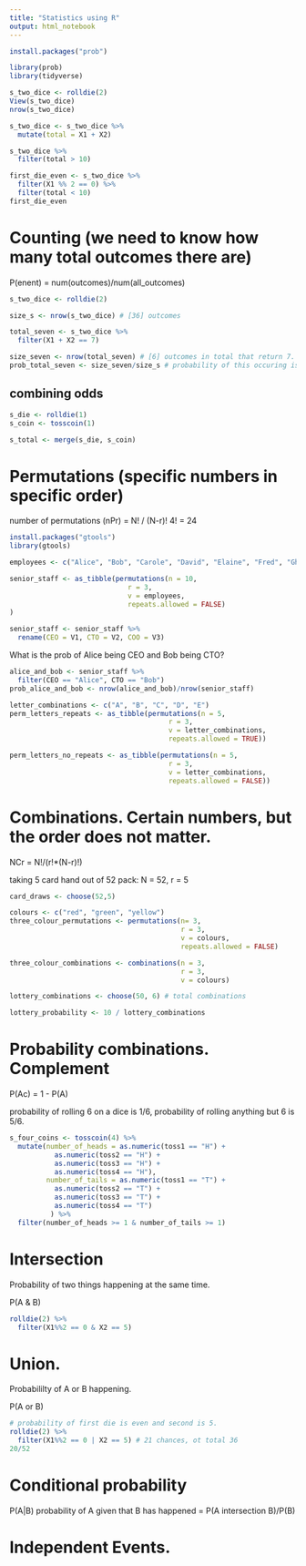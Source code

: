 ```yaml
---
title: "Statistics using R"
output: html_notebook
---
```


```r
install.packages("prob")
```
```r
library(prob)
library(tidyverse)
```
```r
s_two_dice <- rolldie(2)
View(s_two_dice)
nrow(s_two_dice)
```
```r
s_two_dice <- s_two_dice %>%
  mutate(total = X1 + X2)

s_two_dice %>%
  filter(total > 10)
```
```r
first_die_even <- s_two_dice %>%
  filter(X1 %% 2 == 0) %>%
  filter(total < 10)
first_die_even
```
# Counting (we need to know how many total outcomes there are)
P(enent) = num(outcomes)/num(all_outcomes)

```r
s_two_dice <- rolldie(2)

size_s <- nrow(s_two_dice) # [36] outcomes

total_seven <- s_two_dice %>%
  filter(X1 + X2 == 7)

size_seven <- nrow(total_seven) # [6] outcomes in total that return 7.
prob_total_seven <- size_seven/size_s # probability of this occuring is 0.1666667.
```
## combining odds

```r
s_die <- rolldie(1)
s_coin <- tosscoin(1)

s_total <- merge(s_die, s_coin)
```
# Permutations (specific numbers in specific order)

number of permutations (nPr) = N! / (N-r)!
4! = 24
```r
install.packages("gtools")
library(gtools)
```
```r
employees <- c("Alice", "Bob", "Carole", "David", "Elaine", "Fred", "Ghislaine", "Hua", "Inigo", "Hugo")
```
```r
senior_staff <- as_tibble(permutations(n = 10,
                             r = 3,
                             v = employees,
                             repeats.allowed = FALSE)
)
```
```r
senior_staff <- senior_staff %>%
  rename(CEO = V1, CTO = V2, COO = V3)
```
What is the prob of Alice being CEO and Bob being CTO?
```r
alice_and_bob <- senior_staff %>%
  filter(CEO == "Alice", CTO == "Bob")
prob_alice_and_bob <- nrow(alice_and_bob)/nrow(senior_staff)
```
```r
letter_combinations <- c("A", "B", "C", "D", "E")
perm_letters_repeats <- as_tibble(permutations(n = 5,
                                       r = 3,
                                       v = letter_combinations,
                                       repeats.allowed = TRUE))

perm_letters_no_repeats <- as_tibble(permutations(n = 5,
                                       r = 3,
                                       v = letter_combinations,
                                       repeats.allowed = FALSE))
```
# Combinations. Certain numbers, but the order does not matter.
NCr = N!/(r!*(N-r)!)

taking 5 card hand out of 52 pack: N = 52, r = 5
```r
card_draws <- choose(52,5)
```
```r
colours <- c("red", "green", "yellow")
three_colour_permutations <- permutations(n= 3,
                                          r = 3,
                                          v = colours,
                                          repeats.allowed = FALSE)

three_colour_combinations <- combinations(n = 3,
                                          r = 3,
                                          v = colours)

```
```r
lottery_combinations <- choose(50, 6) # total combinations
```
```r
lottery_probability <- 10 / lottery_combinations
```
# Probability combinations. Complement

P(Ac) = 1 - P(A)

probability of rolling 6 on a dice is 1/6, probability of rolling anything but 6 is 5/6.

```r
s_four_coins <- tosscoin(4) %>%
  mutate(number_of_heads = as.numeric(toss1 == "H") + 
           as.numeric(toss2 == "H") + 
           as.numeric(toss3 == "H") + 
           as.numeric(toss4 == "H"),
         number_of_tails = as.numeric(toss1 == "T") +
           as.numeric(toss2 == "T") +
           as.numeric(toss3 == "T") +
           as.numeric(toss4 == "T") 
          ) %>%
  filter(number_of_heads >= 1 & number_of_tails >= 1)

```

# Intersection
Probability of two things happening at the same time.

P(A & B) 
```r
rolldie(2) %>%
  filter(X1%%2 == 0 & X2 == 5)
```


# Union. 
Probabililty of A or B happening. 


P(A or B)
```r
# probability of first die is even and second is 5.
rolldie(2) %>%
  filter(X1%%2 == 0 | X2 == 5) # 21 chances, ot total 36
20/52
```

# Conditional probability

P(A|B) probability of A given that B has happened = P(A intersection B)/P(B)

# Independent Events.


